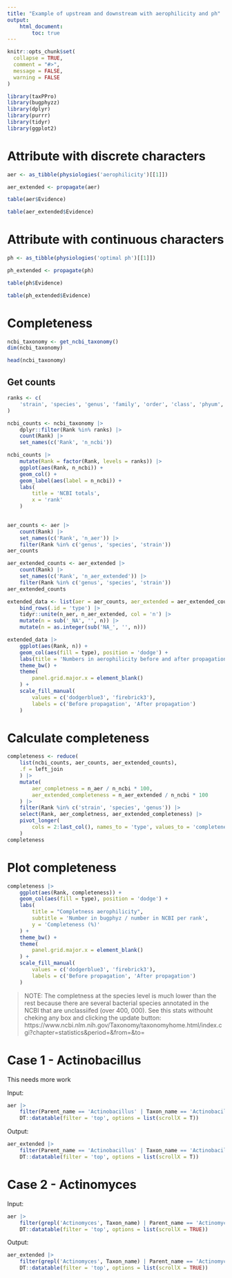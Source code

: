 ```yaml
---
title: "Example of upstream and downstream with aerophilicity and ph"
output: 
    html_document:
        toc: true
---
```


```r
knitr::opts_chunk$set(
  collapse = TRUE,
  comment = "#>",
  message = FALSE,
  warning = FALSE
)
```

```r
library(taxPPro)
library(bugphyzz)
library(dplyr)
library(purrr)
library(tidyr)
library(ggplot2)
```

# Attribute with discrete characters

```r
aer <- as_tibble(physiologies('aerophilicity')[[1]])
```


```r
aer_extended <- propagate(aer)
```


```r
table(aer$Evidence)
```


```r
table(aer_extended$Evidence)
```


# Attribute with continuous characters

```r
ph <- as_tibble(physiologies('optimal ph')[[1]])
```

```r
ph_extended <- propagate(ph)
```


```r
table(ph$Evidence)
```

```r
table(ph_extended$Evidence)
```

# Completeness

```r
ncbi_taxonomy <- get_ncbi_taxonomy()
dim(ncbi_taxonomy)
```

```r
head(ncbi_taxonomy)
```

## Get counts

```r
ranks <- c(
    'strain', 'species', 'genus', 'family', 'order', 'class', 'phyum', 'kingdom'
)

ncbi_counts <- ncbi_taxonomy |> 
    dplyr::filter(Rank %in% ranks) |> 
    count(Rank) |> 
    set_names(c('Rank', 'n_ncbi'))

ncbi_counts |> 
    mutate(Rank = factor(Rank, levels = ranks)) |> 
    ggplot(aes(Rank, n_ncbi)) +
    geom_col() +
    geom_label(aes(label = n_ncbi)) +
    labs(
        title = 'NCBI totals',
        x = 'rank'
    )
    
```


```r
aer_counts <- aer |> 
    count(Rank) |> 
    set_names(c('Rank', 'n_aer')) |> 
    filter(Rank %in% c('genus', 'species', 'strain'))
aer_counts
```

```r
aer_extended_counts <- aer_extended |> 
    count(Rank) |> 
    set_names(c('Rank', 'n_aer_extended')) |> 
    filter(Rank %in% c('genus', 'species', 'strain'))
aer_extended_counts 
```


```r
extended_data <- list(aer = aer_counts, aer_extended = aer_extended_counts) |> 
    bind_rows(.id = 'type') |> 
    tidyr::unite(n_aer, n_aer_extended, col = 'n') |> 
    mutate(n = sub('_NA', '', n)) |> 
    mutate(n = as.integer(sub('NA_', '', n)))
```

```r
extended_data |> 
    ggplot(aes(Rank, n)) + 
    geom_col(aes(fill = type), position = 'dodge') +
    labs(title = 'Numbers in aerophilicity before and after propagation.') +
    theme_bw() +
    theme(
        panel.grid.major.x = element_blank()
    ) +
    scale_fill_manual(
        values = c('dodgerblue3', 'firebrick3'),
        labels = c('Before propagation', 'After propagation')
    )
```


# Calculate completeness

```r
completeness <- reduce(
    list(ncbi_counts, aer_counts, aer_extended_counts),
    .f = left_join
    ) |> 
    mutate(
        aer_completness = n_aer / n_ncbi * 100,
        aer_extended_completeness = n_aer_extended / n_ncbi * 100
    ) |> 
    filter(Rank %in% c('strain', 'species', 'genus')) |> 
    select(Rank, aer_completness, aer_extended_completeness) |> 
    pivot_longer(
        cols = 2:last_col(), names_to = 'type', values_to = 'completeness'
    )
completeness
```

# Plot completeness

```r
completeness |> 
    ggplot(aes(Rank, completeness)) + 
    geom_col(aes(fill = type), position = 'dodge') +
    labs(
        title = "Completness aerophilicity",
        subtitle = 'Number in bugphyz / number in NCBI per rank',
        y = 'Completeness (%)'
    ) +
    theme_bw() +
    theme(
        panel.grid.major.x = element_blank()
    ) +
    scale_fill_manual(
        values = c('dodgerblue3', 'firebrick3'),
        labels = c('Before propagation', 'After propagation')
    )
```


>NOTE: The completness at the species level is much lower than the rest
because there are several bacterial species annotated in the NCBI that
are unclassiifed (over 400, 000). See this stats withouht cheking any box and 
clicking the update button: https://www.ncbi.nlm.nih.gov/Taxonomy/taxonomyhome.html/index.cgi?chapter=statistics&period=&from=&to=


# Case 1 - Actinobacillus

This needs more work

Input: 

```r
aer |> 
    filter(Parent_name == 'Actinobacillus' | Taxon_name == 'Actinobacillus') |> 
    DT::datatable(filter = 'top', options = list(scrollX = T))
```


Output:

```r
aer_extended |> 
    filter(Parent_name == 'Actinobacillus' | Taxon_name == 'Actinobacillus') |> 
    DT::datatable(filter = 'top', options = list(scrollX = T))
```

# Case 2 - Actinomyces

Input: 

```r
aer |> 
    filter(grepl('Actinomyces', Taxon_name) | Parent_name == 'Actinomyces') |> 
    DT::datatable(filter = 'top', options = list(scrollX = TRUE))
```
Output:

```r
aer_extended |> 
    filter(grepl('Actinomyces', Taxon_name) | Parent_name == 'Actinomyces') |> 
    DT::datatable(filter = 'top', options = list(scrollX = TRUE))
```


